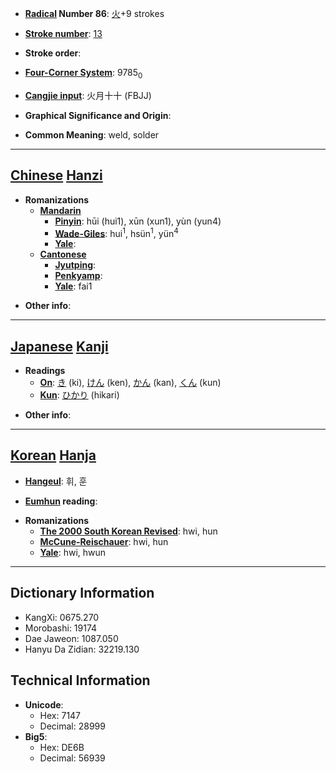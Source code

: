 * '''[[Wiktionary:Chinese radical index| Radical]] Number 86''': [[Wiktionary:Chinese radical index 火|火]]+9 strokes

* '''[[Wiktionary:Chinese total strokes index|Stroke number]]''': [[Wiktionary:Chinese total strokes index 13|13]]

* '''Stroke order''': 

* '''[[Wiktionary:Chinese four corner index|Four-Corner System]]''': 9785<sub>0</sub>

* '''[[Wiktionary:Chinese Cangjie index|Cangjie input]]''': 火月十十 (FBJJ)

* '''Graphical Significance and Origin''': 

* '''Common Meaning''': weld, solder

----

== [[Chinese]] [[Hanzi]] ==

* '''Romanizations'''
** '''[[Mandarin]]'''
*** '''[[Pinyin]]''': hūi (hui1), xūn (xun1), yùn (yun4)
*** '''[[Wade-Giles]]''': hui<sup>1</sup>, hsün<sup>1</sup>, yün<sup>4</sup>
*** '''[[Yale]]''': 
** '''[[Cantonese]]'''
*** '''[[Jyutping]]''':
*** '''[[Penkyamp]]''': 
*** '''[[Yale]]''': fai1

* '''Other info''': 

----

== [[Japanese]] [[Kanji]] ==

* '''Readings'''
** '''[[On]]''': [[き]] (ki), [[けん]] (ken), [[かん]] (kan), [[くん]] (kun)
** '''[[Kun]]''': [[ひかり]] (hikari)

* '''Other info''':  

----

== [[Korean]] [[Hanja]] ==

* '''[[Hangeul]]''': 휘, 훈

* '''[[Eumhun]] reading''': 

* '''Romanizations'''
** '''[[The 2000 South Korean Revised Romanization|The 2000 South Korean Revised]]''': hwi, hun
** '''[[McCune-Reischauer]]''': hwi, hun
** '''[[Yale]]''': hwi, hwun

----

== Dictionary Information ==

* KangXi: 0675.270
* Morobashi: 19174
* Dae Jaweon: 1087.050
* Hanyu Da Zidian: 32219.130

== Technical Information ==

* '''Unicode''':
** Hex: 7147
** Decimal: 28999
* '''Big5''':
** Hex: DE6B
** Decimal: 56939